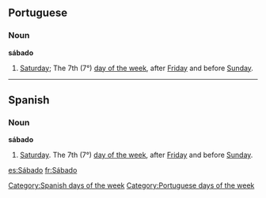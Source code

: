 == Portuguese ==
=== Noun ===
'''sábado'''

# [[Saturday]]; The 7th (7°) [[Wiktionary Appendix:Days of the Week|day of the week]], after [[Friday]] and before [[Sunday]].

----

== Spanish ==
=== Noun ===
'''sábado'''

# [[Saturday]]. The 7th (7°) [[Wiktionary Appendix:Days of the Week|day of the week]], after [[Friday]] and before [[Sunday]].

[[Category:Spanish days of the week]]
[[Category:Portuguese days of the week]]

[[es:Sábado]]
[[fr:Sábado]]
